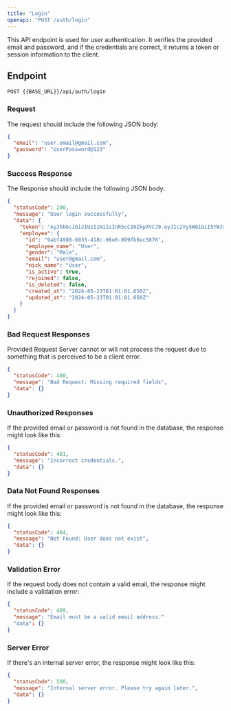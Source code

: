 ---
title: "Login"
openapi: "POST /auth/login"
---

This API endpoint is used for user authentication. It verifies the provided email and password, and if the credentials are correct, it returns a token or session information to the client.

## Endpoint

`POST {{BASE_URL}}/api/auth/login`

### Request

The request should include the following JSON body:

```json
{
  "email": "user.email@gmail.com",
  "password": "UserPassword@123"
}
```

### Success Response

The Response should include the following JSON body:

```json
{
  "statusCode": 200,
  "message": "User login successfully",
  "data": {
    "token": "eyJhbGciOiJIUzI1NiIsInR5cCI6IkpXVCJ9.eyJ1c2VySWQiOiI5YWJmNDk4OC02MDM1LTQxOGMtOTZlMC04OTlmYjlhYzU4NzYiLCJlbWFpbCI6ImJoYXZpa0BnbWFpbC5jb20iLCJpYXQiOjE3MTgxOTMzMzMsImV4cCI6MTcxODI3OTczM30.FfTRns5h6qHX1Iw2micMh166iK_xu8WGpD1uF6UBZD4",
    "employee": {
      "id": "9abf4988-6035-418c-96e0-899fb9ac5876",
      "employee_name": "User",
      "gender": "Male",
      "email": "user@gmail.com",
      "nick_name": "User",
      "is_active": true,
      "rejoined": false,
      "is_deleted": false,
      "created_at": "2024-05-23T01:01:01.650Z",
      "updated_at": "2024-05-23T01:01:01.650Z"
    }
  }
}
```

### Bad Request Responses

Provided Request Server cannot or will not process the request due to something that is perceived to be a client error.

```json
{
  "statusCode": 400,
  "message": "Bad Request: Missing required fields",
  "data": {}
}
```

### Unauthorized Responses

If the provided email or password is not found in the database, the response might look like this:

```json
{
  "statusCode": 401,
  "message": "Incorrect credentials.",
  "data": {}
}
```

### Data Not Found Responses

If the provided email or password is not found in the database, the response might look like this:

```json
{
  "statusCode": 404,
  "message": "Not Found: User does not exist",
  "data": {}
}
```

### Validation Error

If the request body does not contain a valid email, the response might include a validation error:

```json
{
  "statusCode": 409,
  "message": "Email must be a valid email address."
  "data": {}
}
```

### Server Error

If there's an internal server error, the response might look like this:

```json
{
  "statusCode": 500,
  "message": "Internal server error. Please try again later.",
  "data": {}
}
```
